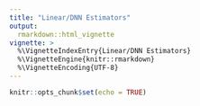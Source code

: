 ```yaml
---
title: "Linear/DNN Estimators"
output: 
  rmarkdown::html_vignette
vignette: >
  %\VignetteIndexEntry{Linear/DNN Estimators}
  %\VignetteEngine{knitr::rmarkdown}
  %\VignetteEncoding{UTF-8}
---
```



```r
knitr::opts_chunk$set(echo = TRUE)
```

